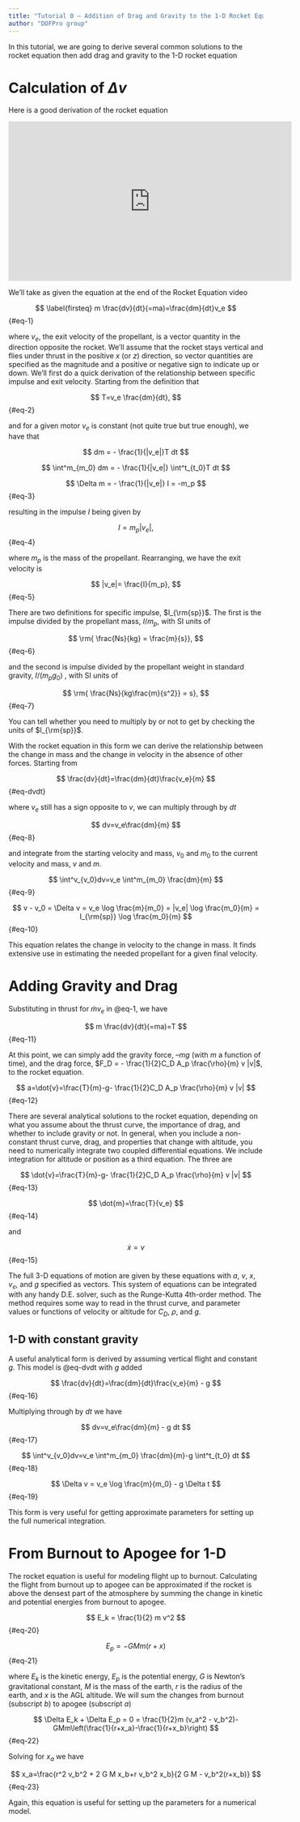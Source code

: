 ```yaml
---
title: "Tutorial 0 – Addition of Drag and Gravity to the 1-D Rocket Equation"
author: "DOFPro group"
---
```


In this tutorial, we are going to derive several common solutions to the rocket equation then add drag and gravity to the 1-D rocket equation

# Calculation of $\Delta v$

Here is a good derivation of the rocket equation

<iframe width="560" height="315" src="https://www.youtube.com/embed/IQfqB30QgfY?si=snKanIehpvZGizcl" title="YouTube video player" frameborder="0" allow="accelerometer; autoplay; clipboard-write; encrypted-media; gyroscope; picture-in-picture; web-share" referrerpolicy="strict-origin-when-cross-origin" allowfullscreen></iframe>

We’ll take as given the equation at the end of the Rocket Equation video

$$
\label{firsteq}
m \frac{dv}{dt}(=ma)=\frac{dm}{dt}v_e
$$ {#eq-1}

where $v_e$, the exit velocity of the propellant, is a vector quantity in the direction
opposite the rocket. We’ll assume that the rocket stays vertical and flies under
thrust in the positive $x$ (or $z$) direction, so vector quantities are specified as the
magnitude and a positive or negative sign to indicate up or down. We’ll first do a
quick derivation of the relationship between specific impulse and exit velocity.
Starting from the definition that 

$$
T=v_e \frac{dm}{dt},
$$ {#eq-2}

and for a given motor $v_e$ is constant (not quite true but true enough), we have that

$$
dm  = - \frac{1}{|v_e|}T dt
$$

$$
\int^m_{m_0} dm  = - \frac{1}{|v_e|} \int^t_{t_0}T dt
$$

$$
\Delta m  = - \frac{1}{|v_e|} I = -m_p
$$ {#eq-3}


resulting in the impulse $I$ being given by

$$
I = m_p |v_e|,
$$ {#eq-4}

where $m_p$ is the mass of the propellant. Rearranging, we have the exit velocity is

$$
|v_e|= \frac{I}{m_p},
$$ {#eq-5}

There are two definitions for specific impulse, $I_{\rm{sp}}$. The first is the impulse divided
by the propellant mass, $I/m_p$, with SI units of

$$
\rm{ \frac{Ns}{kg} = \frac{m}{s}},
$$ {#eq-6}

and the second is impulse divided by the propellant weight in standard gravity, $I/(m_p g_0)$
, with SI units of

$$
\rm{ \frac{Ns}{kg\frac{m}{s^2}} = s},
$$ {#eq-7}

You can tell whether you need to multiply by or not to get by checking the
units of $I_{\rm{sp}}$.

With the rocket equation in this form we can derive the relationship between the change in
mass and the change in velocity in the absence of other forces. Starting from

$$
\frac{dv}{dt}=\frac{dm}{dt}\frac{v_e}{m}
$$ {#eq-dvdt}

where $v_e$ still has a sign opposite to $v$, we can multiply through by $dt$

$$
dv=v_e\frac{dm}{m}
$$ {#eq-8}

and integrate from the starting velocity and mass, $v_0$ and $m_0$ to the current velocity
and mass, $v$ and $m$.

$$
\int^v_{v_0}dv=v_e \int^m_{m_0} \frac{dm}{m}
$$ {#eq-9}

$$
v - v_0 = \Delta v = v_e \log \frac{m}{m_0} = |v_e| \log \frac{m_0}{m} = I_{\rm{sp}} \log \frac{m_0}{m}
$$ {#eq-10}

This equation relates the change in velocity to the change in mass. It finds extensive use
in estimating the needed propellant for a given final velocity.

# Adding Gravity and Drag

Substituting in thrust for $\dot{m}v_e$ in @eq-1, we have

$$
m \frac{dv}{dt}(=ma)=T
$$  {#eq-11}

At this point, we can simply add the gravity force, $–mg$ (with $m$  a function of
time), and the drag force, $F_D = - \frac{1}{2}C_D A_p \frac{\rho}{m} v |v|$, to the rocket equation.

$$
a=\dot{v}=\frac{T}{m}-g- \frac{1}{2}C_D A_p \frac{\rho}{m} v |v|
$$ {#eq-12}

There are several analytical solutions to the rocket equation,
depending on what you assume about the thrust curve, the importance of drag, and
whether to include gravity or not. In general, when you include a non-constant
thrust curve, drag, and properties that change with altitude, you need to
numerically integrate two coupled differential equations. We include integration for
altitude or position as a third equation. The three are

$$
\dot{v}=\frac{T}{m}-g- \frac{1}{2}C_D A_p \frac{\rho}{m} v |v|
$$ {#eq-13}

$$
\dot{m}=\frac{T}{v_e}
$$ {#eq-14}

and

$$
\dot{x} = v
$$ {#eq-15}

The full 3-D equations of motion are given by these equations with $a$, $v$, $x$, $v_e$, and $g$
specified as vectors.
This system of equations can be integrated with any handy D.E. solver, such as the
Runge-Kutta 4th-order method. The method requires some way to read in the thrust
curve, and parameter values or functions of velocity or altitude for $C_D$, $\rho$, and $g$.

## 1-D with constant gravity

A useful analytical form is derived by assuming vertical flight and constant $g$. This model
is @eq-dvdt with $g$ added

$$
\frac{dv}{dt}=\frac{dm}{dt}\frac{v_e}{m} - g
$$ {#eq-16}

Multiplying through by $dt$ we have

$$
dv=v_e\frac{dm}{m} - g dt
$$ {#eq-17}

$$
\int^v_{v_0}dv=v_e \int^m_{m_0} \frac{dm}{m}-g \int^t_{t_0} dt
$$ {#eq-18}

$$
\Delta v = v_e \log \frac{m}{m_0} - g \Delta t
$$ {#eq-19}

This form is very useful for getting approximate parameters for setting up the full numerical
integration.

# From Burnout to Apogee for 1-D
The rocket equation is useful for modeling flight up to burnout. Calculating the flight from
burnout up to apogee can be approximated if the rocket is above the densest part of the
atmosphere by summing the change in kinetic and potential energies from burnout to apogee.

$$
E_k = \frac{1}{2} m v^2
$$ {#eq-20}

$$
E_p = -GMm(r+x)
$$ {#eq-21}

where $E_k$ is the kinetic energy, $E_p$ is the potential energy, $G$ is Newton's gravitational
constant, $M$ is the mass of the earth, $r$ is the radius of the earth, and $x$ is the
AGL altitude. We will sum the changes from burnout (subscript $b$) to apogee (subscript $a$)

$$
\Delta E_k + \Delta E_p = 0 = \frac{1}{2}m (v_a^2 - v_b^2)-GMm\left(\frac{1}{r+x_a}-\frac{1}{r+x_b}\right)
$$ {#eq-22}

Solving for $x_a$ we have

$$
x_a=\frac{r^2 v_b^2 + 2 G M x_b+r v_b^2 x_b}{2 G M - v_b^2(r+x_b)}
$$ {#eq-23}

Again, this equation is useful for setting up the parameters for a numerical model.